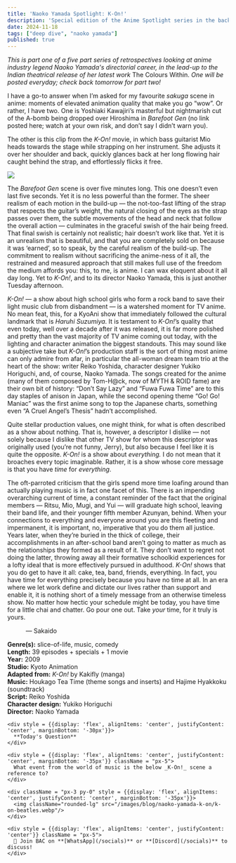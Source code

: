 ```yaml
---
title: 'Naoko Yamada Spotlight: K-On!'
description: 'Special edition of the Anime Spotlight series in the backdrop of upcoming release of "The Colors Within" movie!'
date: 2024-11-18
tags: ["deep dive", "naoko yamada"]
published: true
---
```


_This is part one of a five part series of retrospectives looking at anime industry legend Naoko Yamada's directorial career, in the lead-up to the Indian theatrical release of her latest work_ The Colours Within. _One will be posted everyday; check back tomorrow for part two!_

I have a go-to answer when I’m asked for my favourite _sakuga_ scene in anime: moments of elevated animation quality that make you go “wow”. Or rather, I have two. One is Yoshiaki Kawajiri’s masterful but nightmarish cut of the A-bomb being dropped over Hiroshima in _Barefoot Gen_ (no link posted here; watch at your own risk, and don’t say I didn’t warn you).

The other is this clip from the _K-On!_ movie, in which bass guitarist Mio heads towards the stage while strapping on her instrument. She adjusts it over her shoulder and back, quickly glances back at her long flowing hair caught behind the strap, and effortlessly flicks it free.


<div style = {{display: 'flex', alignItems: 'center', justifyContent: 'center', marginBottom: '-30px', marginTop: '-30px'}}>
  <img src="/images/blog/naoko-yamada-k-on/mio-akiyama-kon.gif"/>
</div>

The _Barefoot Gen_ scene is over five minutes long. This one doesn’t even last five seconds. Yet it is no less powerful than the former. The sheer realism of each motion in the build-up — the not-too-fast lifting of the strap that respects the guitar’s weight, the natural closing of the eyes as the strap passes over them, the subtle movements of the head and neck that follow the overall action — culminates in the graceful swish of the hair being freed. That final swish is certainly not realistic; hair doesn’t work like that. Yet it is an unrealism that is beautiful, and that you are completely sold on because it was ‘earned’, so to speak, by the careful realism of the build-up. The commitment to realism without sacrificing the anime-ness of it all, the restrained and measured approach that still makes full use of the freedom the medium affords you: this, to me, is anime. I can wax eloquent about it all day long. Yet to _K-On!_, and to its director Naoko Yamada, this is just another Tuesday afternoon.

_K-On!_ — a show about high school girls who form a rock band to save their light music club from disbandment — is a watershed moment for TV anime. No mean feat, this, for a KyoAni show that immediately followed the cultural landmark that is _Haruhi Suzumiya_. It is testament to _K-On!_’s quality that even today, well over a decade after it was released, it is far more polished and pretty than the vast majority of TV anime coming out today, with the lighting and character animation the biggest standouts. This may sound like a subjective take but _K-On!_’s production staff is the sort of thing most anime can only admire from afar, in particular the all-woman dream team trio at the heart of the show: writer Reiko Yoshida, character designer Yukiko Horiguchi, and, of course, Naoko Yamada. The songs created for the anime (many of them composed by Tom-H@ck, now of MYTH & ROID fame) are their own bit of history: “Don’t Say Lazy” and “Fuwa Fuwa Time” are to this day staples of anison in Japan, while the second opening theme “Go! Go! Maniac” was the first anime song to top the Japanese charts, something even “A Cruel Angel’s Thesis” hadn’t accomplished.

Quite stellar production values, one might think, for what is often described as a show about nothing. That is, however, a descriptor I dislike — not solely because I dislike that other TV show for whom this descriptor was originally used (you’re not funny, Jerry), but also because I feel like it is quite the opposite. _K-On!_ is a show about _everything._ I do not mean that it broaches every topic imaginable. Rather, it is a show whose core message is that you have _time_ for _everything_.

The oft-parroted criticism that the girls spend more time loafing around than actually playing music is in fact one facet of this. There is an impending overarching current of time, a constant reminder of the fact that the original members — Ritsu, Mio, Mugi, and Yui — will graduate high school, leaving their band life, and their younger fifth member Azunyan, behind. When your connections to everything and everyone around you are this fleeting and impermanent, it is important, no, imperative that you do them all justice. Years later, when they’re buried in the thick of college, their accomplishments in an after-school band aren’t going to matter as much as the relationships they formed as a result of it. They don’t want to regret not doing the latter, throwing away all their formative schoolkid experiences for a lofty ideal that is more effectively pursued in adulthood. _K-On!_ shows that you do get to have it all: cake, tea, band, friends, everything. In fact, you have time for everything precisely because you have no time at all. In an era where we let work define and dictate our lives rather than support and enable it, it is nothing short of a timely message from an otherwise timeless show. No matter how hectic your schedule might be today, you have time for a little chai and chatter. Go pour one out. Take _your_ time, for it truly is yours.

&emsp;&emsp;&emsp;— Sakaido

**Genre(s):** slice-of-life, music, comedy \
**Length:** 39 episodes + specials + 1 movie \
**Year:** 2009 \
**Studio:** Kyoto Animation \
**Adapted from:** _K-On!_ by Kakifly (manga) \
**Music:** Houkago Tea Time (theme songs and inserts) and Hajime Hyakkoku (soundtrack) \
**Script:** Reiko Yoshida \
**Character design:** Yukiko Horiguchi \
**Director:** Naoko Yamada

<div style = {{display: 'flex', alignItems: 'center', justifyContent: 'center', marginBottom: '20px', marginTop: '0px'}}>
  <div className="w-full max-w-fit bg-white border rounded-xl shadow dark:bg-[#191919] border-[#EA4168] align-center">
  
    <div style = {{display: 'flex', alignItems: 'center', justifyContent: 'center', marginBottom: '-30px'}}>
      **Today's Question**
    </div>

    <div style = {{display: 'flex', alignItems: 'center', justifyContent: 'center', marginBottom: '-35px'}} className = "px-5">
      What event from the world of music is the below _K-On!_ scene a reference to?
    </div>

    <div className = "px-3 py-0" style = {{display: 'flex', alignItems: 'center', justifyContent: 'center', marginBottom: '-35px'}}>
      <img className="rounded-lg" src="/images/blog/naoko-yamada-k-on/k-on-beatles.webp"/>
    </div>

    <div style = {{display: 'flex', alignItems: 'center', justifyContent: 'center'}} className = "px-5">
      📢 Join BAC on **[WhatsApp](/socials)** or **[Discord](/socials)** to discuss!
    </div>
  
  </div>
</div>



